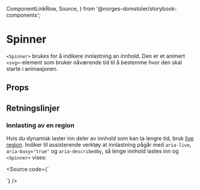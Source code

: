   ComponentLinkRow,
  Source,
} from '@norges-domstoler/storybook-components';

<Meta of={SpinnerStories} />

# Spinner

<ComponentLinkRow
  docsHref="https://design.domstol.no/987b33f71/p/37e415-spinner/b/7539bc"
  githubHref="https://github.com/domstolene/designsystem/tree/main/packages/components/src/components/Spinner"
  storybookHref="https://domstolene.github.io/designsystem/?path=/story/dds-components-components-spinner--default"
  withBottomSpacing
/>

`<Spinner>` brukes for å indikere innlastning an innhold. Den er et animert `<svg>`-element som bruker nåværende tid til å bestemme hvor den skal starte i animasjonen.

## Props

<Canvas of={SpinnerStories.Default} />
<Controls of={SpinnerStories.Default} />

## Retningslinjer

### Innlasting av en region

Hvis du dynamisk laster inn deler av innhold som kan ta lengre tid, bruk [live region](https://developer.mozilla.org/en-US/docs/Web/Accessibility/ARIA/ARIA_Live_Regions).
Indiker til assisterende verktøy at innlastning pågår med `aria-live`, `aria-busy="true"` og `aria-describedby`, så lenge innhold lastes inn og `<Spinner>` vises:

<Source
  code={`
<div aria-live="polite" aria-busy="true" aria-describedby="spinner-id">
  <Spinner id="spinner-id" />
</div>
`}
/>
